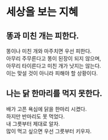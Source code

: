 # 세상을 보는 지혜

## 똥과 미친 개는 피한다.

똥이나 미친 개와 마주치면 우선 피한다.  
아무리 주무른다고 똥이 된장이 되지 않으며,  
아무리 타이른다고 미친 개가 낫지는 않는다.  
이는 맞설 것이 아니라 피해야 할 상황이다.   

## 나는 닭 한마리를 먹지 못한다.

배가 고픈 욕심에 닭을 한마리 시켰다.  
하지만 반마리도 못 먹었다.  
내 그릇부터 제대로 알자.  
많이 먹고 싶으면 우선 그릇부터 키우자.

